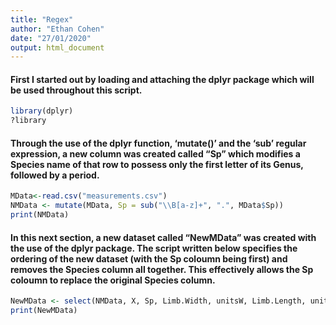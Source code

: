 ```yaml
---
title: "Regex"
author: "Ethan Cohen"
date: "27/01/2020"
output: html_document
---
```


#### First I started out by loading and attaching the dplyr package which will be used throughout this script.
```r
library(dplyr)
?library
```

#### Through the use of the dplyr function, 'mutate()' and the 'sub' regular expression, a new column was created called "Sp" which modifies a Species name of that row to possess only the first letter of its Genus, followed by a period.
```r
MData<-read.csv("measurements.csv")
NMData <- mutate(MData, Sp = sub("\\B[a-z]+", ".", MData$Sp))
print(NMData)
```

#### In this next section, a new dataset called "NewMData" was created with the use of the dplyr package. The script written below specifies the ordering of the new dataset (with the Sp coloumn being first) and removes the Species column all together. This effectively allows the Sp coloumn to replace the original Species column.

```r
NewMData <- select(NMData, X, Sp, Limb.Width, unitsW, Limb.Length, unitsL,-Species)
print(NewMData)
```



